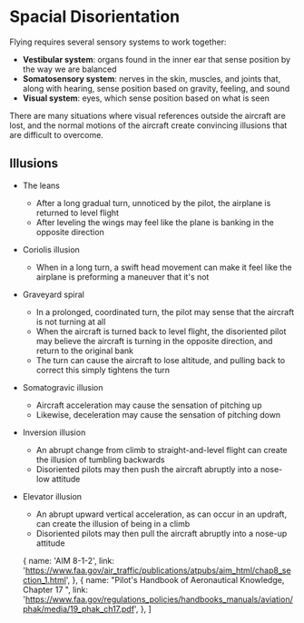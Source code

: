 

# Spacial Disorientation

Flying requires several sensory systems to work together:

- **Vestibular system**: organs found in the inner ear that sense position by
  the way we are balanced
- **Somatosensory system**: nerves in the skin, muscles, and joints that, along
  with hearing, sense position based on gravity, feeling, and sound
- **Visual system**: eyes, which sense position based on what is seen

There are many situations where visual references outside the aircraft are lost,
and the normal motions of the aircraft create convincing illusions that are
difficult to overcome.

## Illusions

- The leans
  - After a long gradual turn, unnoticed by the pilot, the airplane is returned
    to level flight
  - After leveling the wings may feel like the plane is banking in the opposite
    direction
- Coriolis illusion
  - When in a long turn, a swift head movement can make it feel like the
    airplane is preforming a maneuver that it's not
- Graveyard spiral
  - In a prolonged, coordinated turn, the pilot may sense that the aircraft is
    not turning at all
  - When the aircraft is turned back to level flight, the disoriented pilot may
    believe the aircraft is turning in the opposite direction, and return to the
    original bank
  - The turn can cause the aircraft to lose altitude, and pulling back to
    correct this simply tightens the turn
- Somatogravic illusion
  - Aircraft acceleration may cause the sensation of pitching up
  - Likewise, deceleration may cause the sensation of pitching down
- Inversion illusion
  - An abrupt change from climb to straight-and-level flight can create the
    illusion of tumbling backwards
  - Disoriented pilots may then push the aircraft abruptly into a nose-low
    attitude
- Elevator illusion
  - An abrupt upward vertical acceleration, as can occur in an updraft, can
    create the illusion of being in a climb
  - Disoriented pilots may then pull the aircraft abruptly into a nose-up
    attitude

  {
    name: 'AIM 8-1-2',
    link: 'https://www.faa.gov/air_traffic/publications/atpubs/aim_html/chap8_section_1.html',
  },
  {
    name: "Pilot's Handbook of Aeronautical Knowledge, Chapter 17 ",
    link: 'https://www.faa.gov/regulations_policies/handbooks_manuals/aviation/phak/media/19_phak_ch17.pdf',
  },
]
